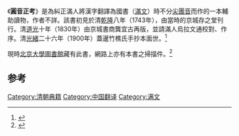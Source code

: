 《'''圓音正考'''》是為糾正滿人將漢字翻譯為國書（[[滿文|滿文]]）時不分[[尖團音|尖團音]]而作的一本輔助讀物，作者不詳。該書初見於清[[乾隆|乾隆]]八年（1743年），由當時的京城存之堂刊行。清[[道光|道光]]十年（1830年）由京城書商龔宜古再版，並請滿人烏拉文通校對、作序。清[[光緒|光緒]]二十六年（1900年）蓋暹竹樵氏手抄本面世。<ref>{{cite web |author1=宛东先生 |title=《圆音正考》简介、原序及乌拉文通序 |url=http://www.zhonghuayinyun.com/ziliao/39.html |accessdate=2021-03-24}}</ref>

{{wikisource|圓音正考}}

現時[[北京大學圖書館|北京大學圖書館]]藏有此書，網路上亦有本書之掃描件。<ref>{{cite web |author1=中国哲学书电子化计划 |title=线上图书馆-圆音正考 |url=https://ctext.org/library.pl?if=gb&file=94724&page=1&remap=gb |website=Chinese Text Project |accessdate=2021-03-25}}</ref>

==参考==
{{reflist|2}}

[[Category:清朝典籍|Category:清朝典籍]]
[[Category:中国翻译|Category:中国翻译]]
[[Category:满文|Category:满文]]